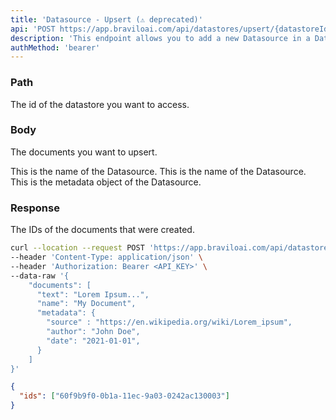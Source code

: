```yaml
---
title: 'Datasource - Upsert (⚠️ deprecated)'
api: 'POST https://app.braviloai.com/api/datastores/upsert/{datastoreId}'
description: 'This endpoint allows you to add a new Datasource in a Datastore'
authMethod: 'bearer'
---
```


### Path

<ParamField path="datastoreId" type="string" required>
  The id of the datastore you want to access.
</ParamField>

### Body

<ParamField path="documents" type="array" required>
  
<Expandable title="Toggle object" defaultOpen>

The documents you want to upsert.

<ParamField body="text" type="string" required>
  This is the name of the Datasource.
</ParamField>

<ParamField body="name" type="string">
  This is the name of the Datasource.
</ParamField>

<ParamField body="metadata" type="JSON or null">
  This is the metadata object of the Datasource.
</ParamField>

</Expandable>

</ParamField>

### Response

<ResponseField name="ids" type="array of string">
  The IDs of the documents that were created.
</ResponseField>

<RequestExample>

```bash Example Request
curl --location --request POST 'https://app.braviloai.com/api/datastores/upsert/<datastoreId>' \
--header 'Content-Type: application/json' \
--header 'Authorization: Bearer <API_KEY>' \
--data-raw '{
    "documents": [
      "text": "Lorem Ipsum...",
      "name": "My Document",
      "metadata": {
        "source" : "https://en.wikipedia.org/wiki/Lorem_ipsum",
        "author": "John Doe",
        "date": "2021-01-01",
      }
    ]
}'
```

</RequestExample>

<ResponseExample>

```json Response
{
  "ids": ["60f9b9f0-0b1a-11ec-9a03-0242ac130003"]
}
```

</ResponseExample>
